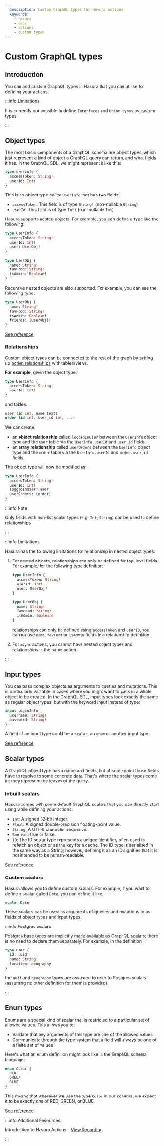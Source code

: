 ```yaml
---
  description: Custom GraphQL types for Hasura actions
  keywords:
    - hasura
    - docs
    - actions
    - custom types
---
```


# Custom GraphQL types

## Introduction

You can add custom GraphQL types in Hasura that you can utilise for
defining your actions.

:::info Limitations

It is currently not possible to define `Interfaces` and `Union types` as
custom types

:::

## Object types

The most basic components of a GraphQL schema are object types, which
just represent a kind of object a GraphQL query can return, and what
fields it has. In the GraphQL SDL, we might represent it like this:

```graphql
type UserInfo {
  accessToken: String!
  userId: Int!
}
```

This is an object type called `UserInfo` that has two fields:

-   `accessToken`: This field is of type `String!` (non-nullable
    `String`)
-   `userId`: This field is of type `Int!` (non-nullable `Int`)

Hasura supports nested objects. For example, you can define a type like
the following:

```graphql
type UserInfo {
  accessToken: String!
  userId: Int!
  user: UserObj!
}

type UserObj {
  name: String!
  favFood: String!
  isAdmin: Boolean!
}
```

Recursive nested objects are also supported. For example, you can use
the following type:

```graphql
type UserObj {
  name: String!
  favFood: String!
  isAdmin: Boolean!
  friends: [UserObj]!
}
```

[See reference](https://graphql.org/learn/schema/#object-types-and-fields)

### Relationships

Custom object types can be connected to the rest of the graph by setting
up [action relationships](/graphql/core/databases/postgres/schema/remote-relationships/action-relationships.mdx) with tables/views.

**For example**, given the object type:

```graphql
type UserInfo {
  accessToken: String!
  userId: Int!
}
```

and tables:

```sql
user (id int, name text)
order (id int, user_id int, ...)
```

We can create:

-   an **object relationship** called `loggedInUser` between the
    `UserInfo` object type and the `user` table via the
    `UserInfo.userId` and `user.id` fields.
-   an **array relationship** called `userOrders` between the `UserInfo`
    object type and the `order` table via the `UserInfo.userId` and
    `order.user_id` fields.

The object type will now be modified as:

```graphql
type UserInfo {
  accessToken: String!
  userId: Int!
  loggedInUser: user
  userOrders: [order]
}
```

:::info Note

Only fields with non-list scalar types (e.g. `Int`, `String`) can be
used to define relationships

:::

:::info Limitations

Hasura has the following limitations for relationship in nested object
types:

1.  For nested objects, relationships can only be defined for top-level
    fields. For example, for the following type definition:

    ```graphql
    type UserInfo {
      accessToken: String!
      userId: Int!
      user: UserObj!
    }

    type UserObj {
      name: String!
      favFood: String!
      isAdmin: Boolean!
    }
    ```

    relationships can only be defined using `accessToken` and `userID`,
    you cannot use `name`, `favFood` or `isAdmin` fields in a
    relationship definition.

2.  For `async` actions, you cannot have nested object types and
    relationships in the same action.

:::

## Input types

You can pass complex objects as arguments to queries and mutations. This
is particularly valuable in cases where you might want to pass in a
whole object to be created. In the GraphQL SDL, input types look exactly
the same as regular object types, but with the keyword input instead of
type:

```graphql
input LoginInfo {
  username: String!
  password: String!
}
```

A field of an input type could be a `scalar`, an `enum` or another input
type.

[See reference](https://graphql.org/learn/schema/#input-types)

## Scalar types

A GraphQL object type has a name and fields, but at some point those
fields have to resolve to some concrete data. That's where the scalar
types come in: they represent the leaves of the query.

### Inbuilt scalars

Hasura comes with some default GraphQL scalars that you can directly
start using while defining your actions:

-   `Int`: A signed 32‐bit integer.
-   `Float`: A signed double-precision floating-point value.
-   `String`: A UTF‐8 character sequence.
-   `Boolean`: true or false.
-   `ID`: The ID scalar type represents a unique identifier, often used
    to refetch an object or as the key for a cache. The ID type is
    serialized in the same way as a String; however, defining it as an
    ID signifies that it is not intended to be human‐readable.

[See reference](https://graphql.org/learn/schema/#scalar-types)

### Custom scalars

Hasura allows you to define custom scalars. For example, if you want to
define a scalar called `Date`, you can define it like.

```graphql
scalar Date
```

These scalars can be used as arguments of queries and mutations or as
fields of object types and input types.

:::info Postgres scalars

Postgres base types are implicitly made available as GraphQL scalars;
there is no need to declare them separately. For example, in the
definition

```graphql
type User {
  id: uuid!
  name: String!
  location: geography
}
```

the `uuid` and `geography` types are assumed to refer to Postgres
scalars (assuming no other definition for them is provided).

:::

## Enum types

Enums are a special kind of scalar that is restricted to a particular
set of allowed values. This allows you to:

-   Validate that any arguments of this type are one of the allowed
    values
-   Communicate through the type system that a field will always be one
    of a finite set of values

Here's what an enum definition might look like in the GraphQL schema
language:

```graphql
enum Color {
  RED
  GREEN
  BLUE
}
```

This means that wherever we use the type `Color` in our schema, we
expect it to be exactly one of RED, GREEN, or BLUE.

[See reference](https://graphql.org/learn/schema/#enumeration-types)

:::info Additional Resources

Introduction to Hasura Actions - [View
Recording](https://hasura.io/events/webinar/hasura-actions/?pg=docs&plcmt=body&cta=view-recording&tech=).

:::
